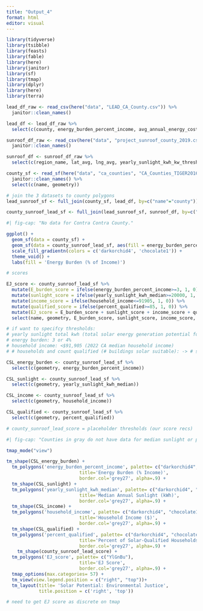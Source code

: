 ```yaml
---
title: "Output_4"
format: html
editor: visual
---
```


```r
library(tidyverse)
library(tsibble)
library(feasts)
library(fable)
library(here)
library(janitor)
library(sf)
library(tmap)
library(dplyr)
library(here)
library(terra)
```

```r
lead_df_raw <- read_csv(here("data", "LEAD_CA_County.csv")) %>% 
  janitor::clean_names()

lead_df <- lead_df_raw %>% 
  select(c(county, energy_burden_percent_income, avg_annual_energy_cost, total_households, household_income))

sunroof_df_raw <- read_csv(here("data", "project_sunroof_county_2019.csv")) %>% 
  janitor::clean_names() 

sunroof_df <- sunroof_df_raw %>% 
  select(c(region_name, lat_avg, lng_avg, yearly_sunlight_kwh_kw_threshold_avg, count_qualified, percent_covered, percent_qualified, number_of_panels_median, number_of_panels_total, yearly_sunlight_kwh_median, yearly_sunlight_kwh_total, existing_installs_count))

county_sf <- read_sf(here("data", "ca_counties", "CA_Counties_TIGER2016.shp")) %>% 
  janitor::clean_names() %>% 
  select(c(name, geometry))
```

```r
# join the 3 datasets to county polygons
lead_sunroof_sf <- full_join(county_sf, lead_df, by=c("name"="county"))

county_sunroof_lead_sf <- full_join(lead_sunroof_sf, sunroof_df, by=c("name"="region_name")) 
```

```r
#| fig-cap: "No data for Contra Contra County."

ggplot() + 
  geom_sf(data = county_sf) +
  geom_sf(data = county_sunroof_lead_sf, aes(fill = energy_burden_percent_income), size = 2) + # size = border
  scale_fill_gradientn(colors = c('darkorchid4', 'chocolate1')) +
  theme_void() +
  labs(fill = 'Energy Burden (% of Income)')
```
```r
# scores

EJ_score <- county_sunroof_lead_sf %>% 
  mutate(E_burden_score = ifelse(energy_burden_percent_income>=3, 1, 0)) %>% 
  mutate(sunlight_score = ifelse(yearly_sunlight_kwh_median>=20000, 1, 0)) %>% 
  mutate(income_score = ifelse(household_income<=91905, 1, 0)) %>% 
  mutate(qualified_score = ifelse(percent_qualified>=85, 1, 0)) %>% 
  mutate(EJ_score = E_burden_score + sunlight_score + income_score + qualified_score) %>% 
  select(name, geometry, E_burden_score, sunlight_score, income_score, qualified_score, EJ_score)

# if want to specifcy thresholds:
# yearly sunlight total kwh (total solar energy generation potential for all roof space): >10^8 kwh? bias against smaller counties
# energy burden: 3 or 4%
# household income: <$91,905 (2022 CA median household income)
# # households and count qualified (# buildings solar suitable): -> # suitable buildings divided by #households (rough similarity) *100 = %suitable buildings -> >50%? prioritize counties with high solar potential?
```


```r
CSL_energy_burden <- county_sunroof_lead_sf %>% 
  select(c(geometry, energy_burden_percent_income))

CSL_sunlight <- county_sunroof_lead_sf %>% 
  select(c(geometry, yearly_sunlight_kwh_median))

CSL_income <- county_sunroof_lead_sf %>% 
  select(c(geometry, household_income))

CSL_qualified <- county_sunroof_lead_sf %>% 
  select(c(geometry, percent_qualified))

# county_sunroof_lead_score = placeholder thresholds (our score recs)
```


```r
#| fig-cap: "Counties in gray do not have data for median sunlight or percent of households qualified, meaning we cannot assign a comparative EJ score. However, scores for energy burden and household income are available."

tmap_mode("view") 

tm_shape(CSL_energy_burden) + 
  tm_polygons('energy_burden_percent_income', palette= c("darkorchid4", "chocolate1"), 
                           title='Energy Burden (% Income)',
                           border.col='grey27', alpha=.9) +
  tm_shape(CSL_sunlight) +
  tm_polygons('yearly_sunlight_kwh_median', palette= c("darkorchid4", "chocolate1"), 
                           title='Median Annual Sunlight (kWh)',
                           border.col='grey27', alpha=.9) +
  tm_shape(CSL_income) +
  tm_polygons('household_income', palette= c("darkorchid4", "chocolate1"), 
                           title='Household Income ($)',
                           border.col='grey27', alpha=.9) +
  tm_shape(CSL_qualified) +
  tm_polygons('percent_qualified', palette= c("darkorchid4", "chocolate1"), 
                           title='Percent of Solar-Qualified Households',
                           border.col='grey27', alpha=.9) +
    tm_shape(county_sunroof_lead_score) +
  tm_polygons('EJ_score', palette= c("YlGnBu"), 
                           title='EJ Score',
                           border.col='grey27', alpha=.9) +
  tmap_options(max.categories= 57) +
  tm_view(view.legend.position = c("right", "top"))+
  tm_layout(title= 'Solar Potential: Environmental Justice', 
            title.position = c('right', 'top'))

# need to get EJ score as discrete on tmap
```












